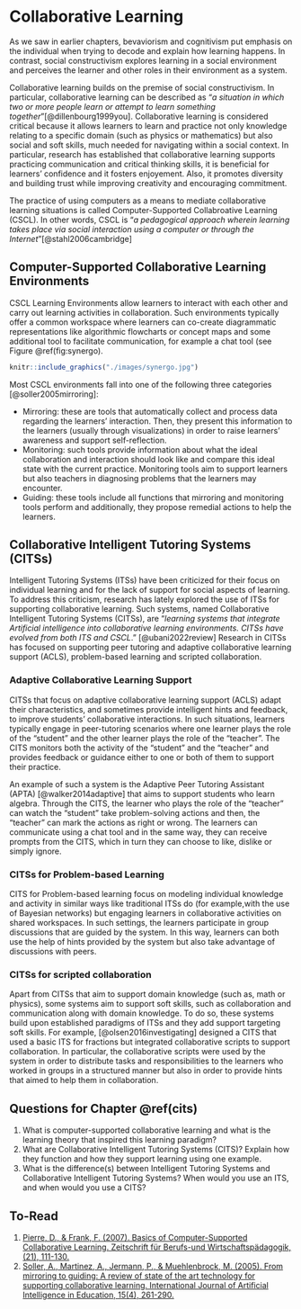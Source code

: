 # Collaborative Learning {#cits}

As we saw in earlier chapters, bevaviorism and cognitivism put emphasis on the individual when trying to decode and explain how learning happens. In contrast, social constructivism explores learning in a social environment and perceives the learner and other roles in their environment as a system. 

Collaborative learning builds on the premise of social constructivism. In particular, collaborative learning can be described as "*a situation in which two or more people learn or attempt to learn something together*"[@dillenbourg1999you]. Collaborative learning is considered critical because it allows learners to learn and practice not only knowledge relating to a specific domain (such as physics or mathematics) but also social and soft skills, much needed for navigating within a social context. In particular, research has established that collaborative learning supports practicing communication and critical thinking skills, it is beneficial for learners' confidence and it fosters enjoyement. Also, it promotes diversity and building trust while improving creativity and encouraging commitment.

The practice of using computers as a means to mediate collaborative learning situations is called Computer-Supported Collabroative Learning (CSCL). In other words, CSCL is "*a pedagogical approach wherein learning takes place via social interaction using a computer or through the Internet*"[@stahl2006cambridge]

## Computer-Supported Collaborative Learning Environments
CSCL Learning Environments allow learners to interact with each other and carry out learning activities in collaboration. Such environments typically offer a common workspace where learners can co-create diagrammatic representations like algorithmic flowcharts or concept maps and some additional tool to facilitate communication, for example a chat tool (see Figure \@ref(fig:synergo). 

```r
knitr::include_graphics("./images/synergo.jpg")
```

Most CSCL environments fall into one of the following three categories [@soller2005mirroring]:

-   Mirroring: these are tools that automatically collect and process data regarding the learners' interaction. Then, they present this information to the learners (usually through visualizations) in order to raise learners' awareness and support self-reflection. 
-   Monitoring: such tools provide information about what the ideal collaboration and interaction should look like and compare this ideal state with the current practice. Monitoring tools aim to support learners but also teachers in diagnosing problems that the learners may encounter.  
-   Guiding: these tools include all functions that mirroring and monitoring tools perform and additionally, they propose remedial actions to help the learners. 

## Collaborative Intelligent Tutoring Systems (CITSs)
Intelligent Tutoring Systems (ITSs) have been criticized for their focus on individual learning and for the lack of support for social aspects of learning. To address this criticism, research has lately explored the use of ITSs for supporting collaborative learning. Such systems, named Collaborative Intelligent Tutoring Systems (CITSs), are
"*learning systems that integrate Artificial intelligence into
collaborative learning environments. CITSs have evolved from
both ITS and CSCL*." [@ubani2022review] Research in CITSs has focused on supporting peer tutoring and adaptive collaborative learning support (ACLS), problem-based learning and scripted collaboration.

### Adaptive Collaborative Learning Support

CITSs that focus on adaptive collaborative learning support (ACLS) adapt their characteristics, and sometimes provide intelligent hints and feedback, to improve students’ collaborative interactions. In such situations, learners typically engage in peer-tutoring scenarios where one learner plays the role of the "student" and the other learner plays the role of the "teacher". The CITS monitors both the activity of the "student" and the "teacher" and provides feedback or guidance either to one or both of them to support their practice. 

An example of such a system is the Adaptive Peer Tutoring Assistant (APTA) [@walker2014adaptive] that aims to support students who learn algebra. Through the CITS, the learner who plays the role of the "teacher" can watch the "student" take problem-solving actions and then, the "teacher" can mark the actions as right or wrong. The learners can communicate using a chat tool and in the same way, they can receive prompts from the CITS, which in turn they can choose to like, dislike or simply ignore.

### CITSs for Problem-based Learning
CITS for Problem-based learning focus on modeling individual knowledge and activity in similar ways like traditional ITSs do (for example,with the use of Bayesian networks) but engaging learners in collaborative activities on shared workspaces.
In such settings, the learners participate in group discussions that are guided by the system. In this way, learners can both use the help of hints provided by the system but also take advantage of discussions with peers.

### CITSs for scripted collaboration
Apart from CITSs that aim to support domain knowledge (such as, math or physics), some systems aim to support soft skills, such as collaboration and communication along with domain knowledge. To do so, these systems build upon established paradigms of ITSs and they add support targeting soft skills.
For example, [@olsen2016investigating] designed a CITS that used a basic ITS for fractions but integrated collaborative scripts to support collaboration. In particular, the collaborative scripts were used by the system in order to distribute tasks and responsibilities to the learners who worked in groups in a structured manner but also in order to provide hints that aimed to help them in collaboration.

## Questions for Chapter \@ref(cits)
1.    What is computer-supported collaborative learning and what is the learning theory that inspired this learning paradigm?
2.    What are Collaborative Intelligent Tutoring Systems (CITS)? Explain how they function and how they support learning using one example.
3.    What is the difference(s) between Intelligent Tutoring Systems and Collaborative Intelligent Tutoring Systems? When would you use an ITS, and when would you use a CITS?

## To-Read
1.    [Pierre, D., & Frank, F. (2007). Basics of Computer-Supported Collaborative Learning. Zeitschrift für Berufs-und Wirtschaftspädagogik,(21), 111-130.](https://www.researchgate.net/publication/37452559_Basics_of_Computer-Supported_Collaborative_Learning)
2.    [Soller, A., Martinez, A., Jermann, P., & Muehlenbrock, M. (2005). From mirroring to guiding: A review of state of the art technology for supporting collaborative learning. International Journal of Artificial Intelligence in Education, 15(4), 261-290.](https://telearn.hal.science/file/index/docid/197378/filename/Soller-Amy-2005.pdf)
